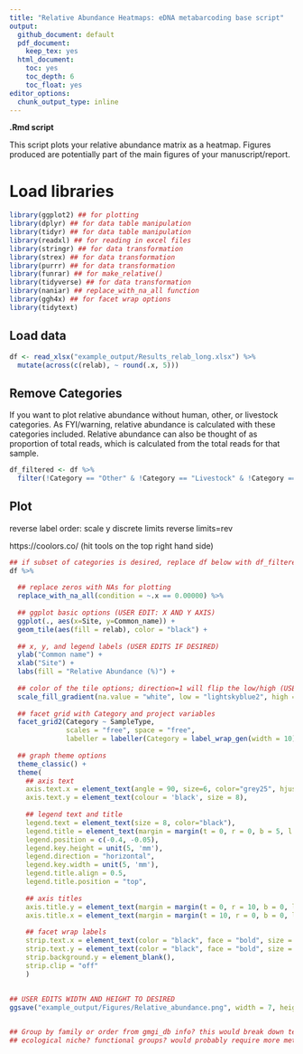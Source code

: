 ```yaml
---
title: "Relative Abundance Heatmaps: eDNA metabarcoding base script"
output:
  github_document: default
  pdf_document:
    keep_tex: yes
  html_document:
    toc: yes
    toc_depth: 6
    toc_float: yes
editor_options: 
  chunk_output_type: inline
---
```


**.Rmd script** 

This script plots your relative abundance matrix as a heatmap. Figures produced are potentially part of the main figures of your manuscript/report. 

# Load libraries

```r
library(ggplot2) ## for plotting
library(dplyr) ## for data table manipulation
library(tidyr) ## for data table manipulation
library(readxl) ## for reading in excel files
library(stringr) ## for data transformation
library(strex) ## for data transformation
library(purrr) ## for data transformation
library(funrar) ## for make_relative()
library(tidyverse) ## for data transformation
library(naniar) ## replace_with_na_all function
library(ggh4x) ## for facet wrap options
library(tidytext)
```

## Load data 

```r
df <- read_xlsx("example_output/Results_relab_long.xlsx") %>%
  mutate(across(c(relab), ~ round(.x, 5)))
```

## Remove Categories 

If you want to plot relative abundance without human, other, or livestock categories. As FYI/warning, relative abundance is calculated with these categories included. Relative abundance can also be thought of as proportion of total reads, which is calculated from the total reads for that sample. 

```r
df_filtered <- df %>% 
  filter(!Category == "Other" & !Category == "Livestock" & !Category == "unassigned" & !Category == "Human") 
```

## Plot 

reverse label order: scale y discrete limits reverse limits=rev

https://coolors.co/ (hit tools on the top right hand side)

```r
## if subset of categories is desired, replace df below with df_filtered
df %>%
  
  ## replace zeros with NAs for plotting
  replace_with_na_all(condition = ~.x == 0.00000) %>%
  
  ## ggplot basic options (USER EDIT: X AND Y AXIS)
  ggplot(., aes(x=Site, y=Common_name)) +
  geom_tile(aes(fill = relab), color = "black") +
  
  ## x, y, and legend labels (USER EDITS IF DESIRED)
  ylab("Common name") +
  xlab("Site") +
  labs(fill = "Relative Abundance (%)") +
  
  ## color of the tile options; direction=1 will flip the low/high (USER EDITS IF DESIRED)
  scale_fill_gradient(na.value = "white", low = "lightskyblue2", high = "#0C4D66") + 
  
  ## facet grid with Category and project variables
  facet_grid2(Category ~ SampleType, 
              scales = "free", space = "free", 
              labeller = labeller(Category = label_wrap_gen(width = 10))) +
  
  ## graph theme options
  theme_classic() +
  theme(
    ## axis text 
    axis.text.x = element_text(angle = 90, size=6, color="grey25", hjust = 1),
    axis.text.y = element_text(colour = 'black', size = 8),
    
    ## legend text and title 
    legend.text = element_text(size = 8, color="black"),
    legend.title = element_text(margin = margin(t = 0, r = 0, b = 5, l = 0), size=10, color="black", face="bold"),
    legend.position = c(-0.4, -0.05), 
    legend.key.height = unit(5, 'mm'),
    legend.direction = "horizontal",
    legend.key.width = unit(5, 'mm'),
    legend.title.align = 0.5,
    legend.title.position = "top",
    
    ## axis titles 
    axis.title.y = element_text(margin = margin(t = 0, r = 10, b = 0, l = 0), size=14, face="bold"),
    axis.title.x = element_text(margin = margin(t = 10, r = 0, b = 0, l = 0), size=14, face="bold"),
        
    ## facet wrap labels
    strip.text.x = element_text(color = "black", face = "bold", size = 12),
    strip.text.y = element_text(color = "black", face = "bold", size = 12, angle=0),
    strip.background.y = element_blank(),
    strip.clip = "off"
    )
   
  
## USER EDITS WIDTH AND HEIGHT TO DESIRED   
ggsave("example_output/Figures/Relative_abundance.png", width = 7, height = 10)  


## Group by family or order from gmgi_db info? this would break down teleost fish more
## ecological niche? functional groups? would probably require more metadata..
```












